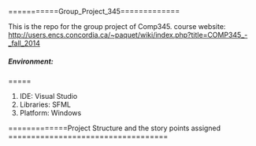 ===========Group_Project_345=============


This is the repo for the group project of Comp345.
course website: http://users.encs.concordia.ca/~paquet/wiki/index.php?title=COMP345_-_fall_2014

=====Environment:==========
#IDE: Visual Studio
#Libraries: SFML 
#Platform: Windows 

=============Project Structure and the story points assigned ===================================
